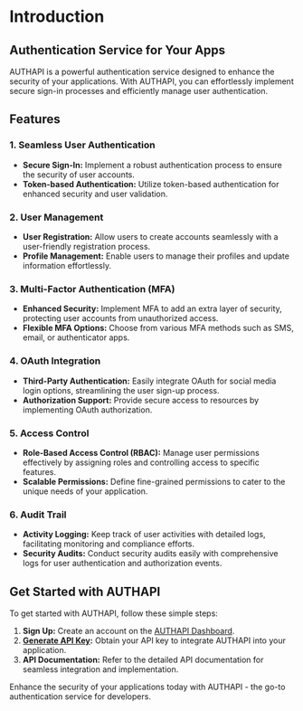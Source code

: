# Introduction

## Authentication Service for Your Apps

AUTHAPI is a powerful authentication service designed to enhance the security of your applications. With AUTHAPI, you can effortlessly implement secure sign-in processes and efficiently manage user authentication.

## Features

### 1. Seamless User Authentication
   - **Secure Sign-In:** Implement a robust authentication process to ensure the security of user accounts.
   - **Token-based Authentication:** Utilize token-based authentication for enhanced security and user validation.

### 2. User Management
   - **User Registration:** Allow users to create accounts seamlessly with a user-friendly registration process.
   - **Profile Management:** Enable users to manage their profiles and update information effortlessly.

### 3. Multi-Factor Authentication (MFA)
   - **Enhanced Security:** Implement MFA to add an extra layer of security, protecting user accounts from unauthorized access.
   - **Flexible MFA Options:** Choose from various MFA methods such as SMS, email, or authenticator apps.

### 4. OAuth Integration
   - **Third-Party Authentication:** Easily integrate OAuth for social media login options, streamlining the user sign-up process.
   - **Authorization Support:** Provide secure access to resources by implementing OAuth authorization.

### 5. Access Control
   - **Role-Based Access Control (RBAC):** Manage user permissions effectively by assigning roles and controlling access to specific features.
   - **Scalable Permissions:** Define fine-grained permissions to cater to the unique needs of your application.

### 6. Audit Trail
   - **Activity Logging:** Keep track of user activities with detailed logs, facilitating monitoring and compliance efforts.
   - **Security Audits:** Conduct security audits easily with comprehensive logs for user authentication and authorization events.

## Get Started with AUTHAPI

To get started with AUTHAPI, follow these simple steps:

1. **Sign Up:** Create an account on the [AUTHAPI Dashboard](https://apiauth.vercel.app/).
2. **[Generate API Key](https://apiauth.vercel.app/dashboard/new):** Obtain your API key to integrate AUTHAPI into your application.
3. **API Documentation:** Refer to the detailed API documentation for seamless integration and implementation.

Enhance the security of your applications today with AUTHAPI - the go-to authentication service for developers.
